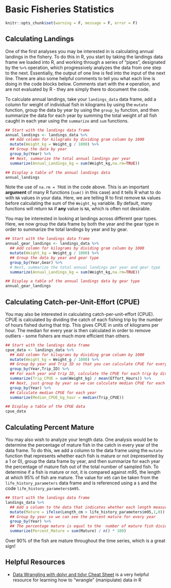 # Basic Fisheries Statistics

```r
knitr::opts_chunk$set(warning = F, message = F, error = F)
```

## Calculating Landings
One of the first analyses you may be interested in is calculating annual landings in the fishery. To do this in R, you start by taking the landings data frame we loaded into R, and working through a series of "pipes", designated by the `%>%` operation, which progressively analyzes the data from one step to the next. Essentially, the output of one line is fed into the input of the next line. There are also some helpful comments to tell you what each line is doing in the code blocks below. Comments start with the `#` operation, and are not evaluated by R - they are simply there to document the code. 

To calculate annual landings, take your `landings_data` data frame, add a column for weight of individual fish in kilograms by using the `mutate` function, group the data by year by using the `group_by` function, and then summarize the data for each year by summing the total weight of all fish caught in each year using the `summarize` and `sum` functions.

```r
## Start with the landings data frame
annual_landings <- landings_data %>% 
  ## Add colomn for kilograms by dividing gram column by 1000
  mutate(Weight_kg = Weight_g / 1000) %>%
  ## Group the data by year
  group_by(Year) %>% 
  ## Next, summarize the total annual landings per year
  summarize(Annual_Landings_kg = sum(Weight_kg,na.rm=TRUE))

## Display a table of the annual landings data
annual_landings
```

Note the use of `na.rm = TRUE` in the code above. This is an important **argument** of many R functions (`sum()` in this case) and it tells R what to do with `NA` values in your data. Here, we are telling R to first remove `NA` values before calculating the sum of the `Weight_kg` variable.  By default, many functions will return `NA` if **any** value is `NA`, which is often not desirable.  

You may be interested in looking at landings across different gear types. Here, we now group the data frame by both the year and the gear type in order to summarize the total landings by year and by gear.

```r
## Start with the landings data frame
annual_gear_landings <- landings_data %>% 
  ## Add colomn for kilograms by dividing gram column by 1000
  mutate(Weight_kg = Weight_g / 1000) %>%
  ## Group the data by year and gear type
  group_by(Year,Gear) %>% 
  # Next, summarize the total annual landings per year and gear type
  summarize(Annual_Landings_kg = sum(Weight_kg,na.rm=TRUE))

## Display a table of the annual landings data by gear type
annual_gear_landings
```

## Calculating Catch-per-Unit-Effort (CPUE)
You may also be interested in calculating catch-per-unit-effort (CPUE). CPUE is calculated by dividing the catch of each fishing trip by the number of hours fished during that trip. This gives CPUE in units of kilograms per hour. The median for every year is then calculated in order to remove outliers - some fishers are much more efficient than others.


```r
## Start with the landings data frame
cpue_data <- landings_data %>% 
  ## Add colomn for kilograms by dividing gram column by 1000
  mutate(Weight_kg = Weight_g / 1000) %>%
  ## Group by year and Trip ID so that you can calculate CPUE for every trip in every year
  group_by(Year,Trip_ID) %>% 
  ## For each year and trip ID, calculate the CPUE for each trip by dividing the sum of the catch, converted from grams to kilograms, by the trip by the number of fishing hours
  summarize(Trip_CPUE = sum(Weight_kg) / mean(Effort_Hours)) %>% 
  ## Next, just group by year so we can calculate median CPUE for each year across all trips in the year
  group_by(Year) %>% 
  ## Calculate median CPUE for each year
  summarize(Median_CPUE_kg_hour = median(Trip_CPUE))

## Display a table of the CPUE data
cpue_data
```

## Calculating Percent Mature

You may also wish to analyze your length data. One analysis would be to determine the percentage of mature fish in the catch in every year of the data frame. To do this, we add a column to the data frame using the `mutate` function that represents whether each fish is mature or not (represented by a 1 or 0), group the data frame by year, and then summarize for each year the percentage of mature fish out of the total number of sampled fish. To determine if a fish is mature or not, it is compared against *m95*, the length at which 95% of fish are mature. The value for `m95` can be taken from the `life_history_parameters` data frame and is referenced using a `$` and the code `life_history_parameters$m95`.

```r
## Start with the landings data frame
landings_data %>% 
  ## Add a column to the data that indicates whether each length measurement is from a mature or immature fish. If it's mature, this value should be 1; if immature, 0.
  mutate(Mature = ifelse(Length_cm > life_history_parameters$m95,1,0)) %>% 
  ## Group by year so we can see the percent mature for every year
  group_by(Year) %>% 
  ## The percentage mature is equal to the  number of mature fish divided by the total number of fish and multiplied by 100
  summarize(Percent_Mature = sum(Mature) / n() * 100) 
```

Over 90% of the fish are mature throughout the time series, which is a great sign!

## Helpful Resources
+ [Data Wrangling with dplyr and tidyr Cheat Sheet](https://www.rstudio.com/wp-content/uploads/2015/02/data-wrangling-cheatsheet.pdf) is a very helpful resource for learning how to "wrangle" (manipulate) data in R